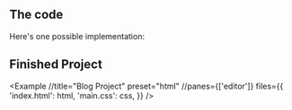 
## The code

Here's one possible implementation:

## Finished Project

<Example
  //title="Blog Project"
  preset="html"
  //panes={['editor']}
  files={{
    'index.html': html,
    'main.css': css,
  }}
/>
